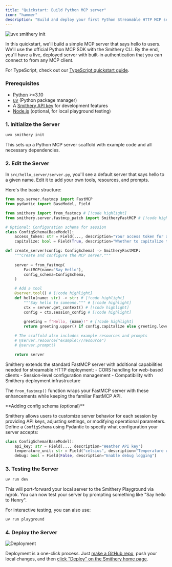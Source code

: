 ```yaml
---
title: "Quickstart: Build Python MCP server"
icon: "hammer"
description: "Build and deploy your first Python Streamable HTTP MCP server in 10 minutes"
---
```


![uvx smithery init](../images/quickstart-python.png)

In this quickstart, we'll build a simple MCP server that says hello to users. We'll use the official Python MCP SDK with the Smithery CLI. By the end, you'll have a live, deployed server with built-in authentication that you can connect to from any MCP client.

For TypeScript, check out our [TypeScript quickstart guide](/getting_started/quickstart_build_typescript).

### Prerequisites

- [Python](https://python.org/) >=3.10
- [uv](https://docs.astral.sh/uv/getting-started/installation/) (Python package manager)
- A [Smithery API key](https://smithery.ai) for development features
- [Node.js](https://nodejs.org/) (optional, for local playground testing)

### 1. Initialize the Server

```bash
uvx smithery init
```

This sets up a Python MCP server scaffold with example code and all necessary dependencies.

### 2. Edit the Server

In `src/hello_server/server.py`, you'll see a default server that says hello to a given name. Edit it to add your own tools, resources, and prompts.

Here's the basic structure:

```python
from mcp.server.fastmcp import FastMCP
from pydantic import BaseModel, Field

from smithery import from_fastmcp # [!code highlight]
from smithery.server.fastmcp_patch import SmitheryFastMCP # [!code highlight]

# Optional: Configuration schema for session
class ConfigSchema(BaseModel):
    access_token: str = Field(..., description="Your access token for authentication")
    capitalize: bool = Field(True, description="Whether to capitalize the greeting")

def create_server(config: ConfigSchema) -> SmitheryFastMCP:
    """Create and configure the MCP server."""
    
    server = from_fastmcp(
        FastMCP(name="Say Hello"),
        config_schema=ConfigSchema,
    )

    # Add a tool
    @server.tool() # [!code highlight]
    def hello(name: str) -> str: # [!code highlight]
        """Say hello to someone.""" # [!code highlight]
        ctx = server.get_context() # [!code highlight]
        config = ctx.session_config # [!code highlight]
        
        greeting = f"Hello, {name}!" # [!code highlight]
        return greeting.upper() if config.capitalize else greeting.lower() # [!code highlight]

    # The scaffold also includes example resources and prompts
    # @server.resource("example://resource")
    # @server.prompt()

    return server
```

<Accordion title="Why patch FastMCP?">
Smithery extends the standard FastMCP server with additional capabilities needed for streamable HTTP deployment:
- CORS handling for web-based clients
- Session-level configuration management
- Compatibility with Smithery deployment infrastructure

The `from_fastmcp()` function wraps your FastMCP server with these enhancements while keeping the familiar FastMCP API.
</Accordion>

<Tip>
**Adding config schema (optional)**

Smithery allows users to customize server behavior for each session by providing API keys, adjusting settings, or modifying operational parameters. Define a `ConfigSchema` using Pydantic to specify what configuration your server accepts:

```python
class ConfigSchema(BaseModel):
    api_key: str = Field(..., description="Weather API key")
    temperature_unit: str = Field("celsius", description="Temperature unit preference")
    debug: bool = Field(False, description="Enable debug logging")
```
</Tip>

### 3. Testing the Server

```bash
uv run dev
```

This will port-forward your local server to the Smithery Playground via ngrok. You can now test your server by prompting something like "Say hello to Henry".

For interactive testing, you can also use:

```bash
uv run playground
```

### 4. Deploy the Server

<img
  src="../images/deploy-2.png"
  alt="Deployment"
/>

Deployment is a one-click process. Just [make a GitHub repo](https://github.com/new), push your local changes, and then [click "Deploy" on the Smithery home page](https://smithery.ai/new).


